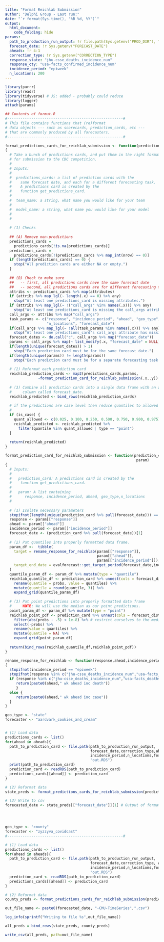 ```yaml
---
title: "Format Reichlab Submission"
author: "Delphi Group - Last run:"
date: "`r format(Sys.time(), '%B %d, %Y')`"
output:
  html_document:
    code_folding: hide
params:
  path_to_production_run_output: !r file.path(Sys.getenv("PROD_DIR"), "forecaster_predictions")
  forecast_date: !r Sys.getenv("FORECAST_DATE")
  aheads: !r 4:1
  correction_type: !r Sys.getenv("CORRECTION_TYPE")
  response_state: "jhu-csse_deaths_incidence_num"
  response_cty: "usa-facts_confirmed_incidence_num"
  incidence_period: "epiweek"
  n_locations: 200
---
```


```r
library(purrr)
library(readr)
library(tidyverse) # JS: added - probably could reduce
library(logger)
attach(params)
```

```r
## Contents of format.R
#-----------------------------------------------------#
# This file contains functions that (re)format
# data objects --- such as scorecards, prediction_cards, etc ---
# that are commonly produced by all forecasters.
#-----------------------------------------------------#

format_predictions_cards_for_reichlab_submission <- function(predictions_cards, is_case = FALSE)
{
  # Take a bunch of predictions cards, and put them in the right format
  # for submission to the CDC competition.
  # 
  # Inputs:
  #
  #  predictions_cards: a list of prediction cards with the
  #    same forecast date, and each for a different forecasting task.
  #    A predictions card is created by the 
  #    function get_predictions_card.
  #
  #  team_name: a string, what name you would like for your team
  #
  #  model_name: a string, what name you would like for your model
  #
  #  
  
  # (1) Checks
  
  ## (A) Remove non-predictions
  predictions_cards =
    predictions_cards[!is.na(predictions_cards)]
  predictions_cards =
    predictions_cards[!(predictions_cards %>% map_int(nrow) == 0)]
  if (length(predictions_cards) == 0) {
    stop("All prediction cards are either NA or empty.")
  }
  
  ## (B) Check to make sure
  ##   -- first, all predictions cards have the same forecast date
  ##   -- second, all predictions cards are for different forecasting tasks
  attribs <- predictions_cards %>% map(attributes)
  if (attribs %>% map_lgl(~ length(.x) == 0) %>% any)
    stop("At least one predictions_card is missing attributes.")
  if (attribs %>% map_lgl(~ !("call_args" %in% names(.x))) %>% any)
    stop("At least one predictions_card is missing the call_args attribute.")
  call_args <- attribs %>% map("call_args")
  task_params <- c("response", "incidence_period", "ahead", "geo_type",
                   "n_locations", "forecast_date") 
  if(call_args %>% map_lgl(~ !all(task_params %in% names(.x))) %>% any)
    stop("At least one predictions_card's call_args attribute has missing info.")
  forecast_dates <- do.call("c", call_args %>% map("forecast_date"))
  params <- call_args %>% map(~ list_modify(.x, "forecast_date" = NULL))
  if(length(unique(forecast_dates)) > 1)
    stop("Each prediction card must be for the same forecast date.")
  if(length(unique(params)) != length(params))
    stop("Each prediction card must be for a separate forecasting task.")
  
  # (2) Reformat each prediction card
  reichlab_prediction_cards <- map2(predictions_cards,params, 
               ~format_prediction_card_for_reichlab_submission(.x,.y))
  
  # (3) Combine all prediction cards into a single data frame with an additional
  #     column called forecast_date.
  reichlab_predicted <- bind_rows(reichlab_prediction_cards)
  
  # if the predictions are case level then reduce quantiles to allowed
  #
  if (is_case) {
    quant_allowed <- c(0.025, 0.100, 0.250, 0.500, 0.750, 0.900, 0.975)
    reichlab_predicted <- reichlab_predicted %>% 
      filter(quantile %in% quant_allowed | type == "point")
  }  
  
  return(reichlab_predicted)
}

format_prediction_card_for_reichlab_submission <- function(prediction_card,
                                                            param)
{
  # Inputs:
  # 
  #   prediction_card: A predictions card is created by the 
  #    function get_predictions_card.
  # 
  #   param: A list containing
  #      response, incidence_period, ahead, geo_type,n_locations
  #
  
  # (1) Isolate necessary parameters
  stopifnot(length(unique(prediction_card %>% pull(forecast_date))) == 1)
  response <- param[["response"]]
  ahead <- param[["ahead"]]
  incidence_period <- param[["incidence_period"]]
  forecast_date <- (prediction_card %>% pull(forecast_date))[1]
  
  # (2) Put quantiles into properly formatted data frame.
  param_df <-  tibble(
    target = rename_response_for_reichlab(param[["response"]],
                                          param[["ahead"]],
                                          param[["incidence_period"]]),
    target_end_date = evalforecast::get_target_period(forecast_date,incidence_period,ahead)[["end"]],
  )
  quantile_param_df <- param_df %>% mutate(type = "quantile")
  reichlab_quantile_df <- prediction_card %>% unnest(cols = forecast_distribution) %>%
    rename(quantile = probs, value = quantiles) %>%
    mutate(quantile = round(quantile, 3)) %>%
    expand_grid(quantile_param_df)
  
  # (3) Put point predictions into properly formatted data frame
  #     NOTE: We will use the median as our point predictions.
  point_param_df <- param_df %>% mutate(type = "point")
  reichlab_point_pdf <- prediction_card %>% unnest(cols = forecast_distribution) %>%
    filter(abs(probs - .5) < 1e-8) %>% # restrict ourselves to the median
    select(-probs) %>%
    rename(value = quantiles) %>%
    mutate(quantile = NA) %>%
    expand_grid(point_param_df)
  
  return(bind_rows(reichlab_quantile_df,reichlab_point_pdf))
}

rename_response_for_reichlab <- function(response,ahead,incidence_period)
{
  stopifnot(incidence_period == "epiweek")
  stopifnot(response %in% c("jhu-csse_deaths_incidence_num","usa-facts_confirmed_incidence_num","usa-facts_deaths_incidence_num"))
  if (response %in% c("jhu-csse_deaths_incidence_num","usa-facts_deaths_incidence_num")) {
     return(paste0(ahead," wk ahead inc death"))
     }
  else {
     return(paste0(ahead," wk ahead inc case"))
  }
}
```

```r

geo_type <- "state"
forecaster <- "aardvark_cookies_and_cream"


# (1) Load data
predictions_cards <- list()
for(ahead in aheads){
  path_to_prediction_card <- file.path(path_to_production_run_output,
                                       forecast_date,correction_type,ahead,response_state,geo_type,
                                       incidence_period,n_locations,forecaster,
                                       "out.RDS")
  print(path_to_prediction_card)
  prediction_card <- readRDS(path_to_prediction_card)
  predictions_cards[[ahead]] <- prediction_card
}

# (2) Reformat data
state_preds <- format_predictions_cards_for_reichlab_submission(predictions_cards)

# (3) Write to csv
forecasted_date <- state_preds[["forecast_date"]][1] # Output of format_predictions_cards_for_reichlab_submission guarantees they will all be the same.




geo_type <- "county"
forecaster <- "zyzzyva_covidcast"
#-----------------------------------------------------#

# (1) Load data
predictions_cards <- list()
for(ahead in aheads){
  path_to_prediction_card <- file.path(path_to_production_run_output,
                                       forecast_date,correction_type, ahead,response_cty,geo_type,
                                       incidence_period,n_locations,forecaster,
                                       "out.RDS")
  prediction_card <- readRDS(path_to_prediction_card)
  predictions_cards[[ahead]] <- prediction_card
}

# (2) Reformat data
county_preds <- format_predictions_cards_for_reichlab_submission(predictions_cards, is_case=TRUE)

out_file_name <- paste0(forecasted_date, "-CMU-TimeSeries",".csv")

log_info(sprintf("Writing to file %s",out_file_name))

all_preds = bind_rows(state_preds, county_preds)

write_csv(all_preds, path=out_file_name)
```
